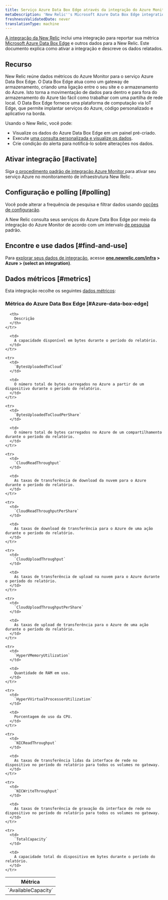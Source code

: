 ```yaml
---
title: Serviço Azure Data Box Edge através da integração do Azure Monitor
metaDescription: 'New Relic''s Microsoft Azure Data Box Edge integration: what data it reports and how to enable it.'
freshnessValidatedDate: never
translationType: machine
---
```


[A integração da New Relic](/docs/infrastructure/introduction-infra-monitoring) inclui uma integração para reportar sua métrica [Microsoft Azure Data Box Edge](https://azure.microsoft.com/en-us/updates/announcing-azure-data-box-edge/) e outros dados para a New Relic. Este documento explica como ativar a integração e descreve os dados relatados.

## Recurso

New Relic reúne dados métricos do Azure Monitor para o serviço Azure Data Box Edge. O Data Box Edge atua como um gateway de armazenamento, criando uma ligação entre o seu site e o armazenamento do Azure. Isto torna a movimentação de dados para dentro e para fora do armazenamento do Azure tão fácil como trabalhar com uma partilha de rede local. O Data Box Edge fornece uma plataforma de computação via IoT Edge, que permite implantar serviços do Azure, código personalizado e aplicativo na borda.

Usando o New Relic, você pode:

* Visualize os dados do Azure Data Box Edge em um painel pré-criado.
* Execute [uma consulta personalizada e visualize os dados](/docs/infrastructure/integrations-getting-started/getting-started/use-integration-data-new-relic-insights).
* Crie condição do alerta para notificá-lo sobre alterações nos dados.

## Ativar integração [#activate]

Siga [o procedimento padrão de integração Azure Monitor ](/docs/infrastructure/microsoft-azure-integrations/azure-integrations-list/azure-monitor)para ativar seu serviço Azure no monitoramento de infraestrutura New Relic .

## Configuração e polling [#polling]

Você pode alterar a frequência de pesquisa e filtrar dados usando [opções de configuração](/docs/infrastructure/microsoft-azure-integrations/azure-integrations-list/azure-monitor/#settings).

A New Relic consulta seus serviços do Azure Data Box Edge por meio da integração do Azure Monitor de acordo com um intervalo [de pesquisa](/docs/infrastructure/microsoft-azure-integrations/azure-integrations-list/azure-monitor/#settings) padrão.

## Encontre e use dados [#find-and-use]

Para [explorar seus dados de integração](/docs/infrastructure/integrations/find-use-infrastructure-integration-data), acesse <DNT>**[one.newrelic.com/infra](https://one.newrelic.com/infra) &gt; Azure &gt; (select an integration)**</DNT>.

## Dados métricos [#metrics]

Esta integração recolhe os seguintes [dados métricos](/docs/infrastructure/integrations-getting-started/getting-started/understand-integration-data-data-types#metric):

### Métrica do Azure Data Box Edge [#Azure-data-box-edge]

<table>
  <thead>
    <tr>
      <th style={{ width: "300px" }}>
        Métrica
      </th>

      <th>
        Descrição
      </th>
    </tr>
  </thead>

  <tbody>
    <tr>
      <td>
        `AvailableCapacity`
      </td>

      <td>
        A capacidade disponível em bytes durante o período do relatório.
      </td>
    </tr>

    <tr>
      <td>
        `BytesUploadedToCloud`
      </td>

      <td>
        O número total de bytes carregados no Azure a partir de um dispositivo durante o período do relatório.
      </td>
    </tr>

    <tr>
      <td>
        `BytesUploadedToCloudPerShare`
      </td>

      <td>
        O número total de bytes carregados no Azure de um compartilhamento durante o período do relatório.
      </td>
    </tr>

    <tr>
      <td>
        `CloudReadThroughput`
      </td>

      <td>
        As taxas de transferência de download da nuvem para o Azure durante o período do relatório.
      </td>
    </tr>

    <tr>
      <td>
        `CloudReadThroughputPerShare`
      </td>

      <td>
        As taxas de download de transferência para o Azure de uma ação durante o período do relatório.
      </td>
    </tr>

    <tr>
      <td>
        `CloudUploadThroughput`
      </td>

      <td>
        As taxas de transferência de upload na nuvem para o Azure durante o período do relatório.
      </td>
    </tr>

    <tr>
      <td>
        `CloudUploadThroughputPerShare`
      </td>

      <td>
        As taxas de upload de transferência para o Azure de uma ação durante o período do relatório.
      </td>
    </tr>

    <tr>
      <td>
        `HyperVMemoryUtilization`
      </td>

      <td>
        Quantidade de RAM em uso.
      </td>
    </tr>

    <tr>
      <td>
        `HyperVVirtualProcessorUtilization`
      </td>

      <td>
        Porcentagem de uso da CPU.
      </td>
    </tr>

    <tr>
      <td>
        `NICReadThroughput`
      </td>

      <td>
        As taxas de transferência lidas da interface de rede no dispositivo no período do relatório para todos os volumes no gateway.
      </td>
    </tr>

    <tr>
      <td>
        `NICWriteThroughput`
      </td>

      <td>
        As taxas de transferência de gravação da interface de rede no dispositivo no período do relatório para todos os volumes no gateway.
      </td>
    </tr>

    <tr>
      <td>
        `TotalCapacity`
      </td>

      <td>
        A capacidade total do dispositivo em bytes durante o período do relatório.
      </td>
    </tr>
  </tbody>
</table>